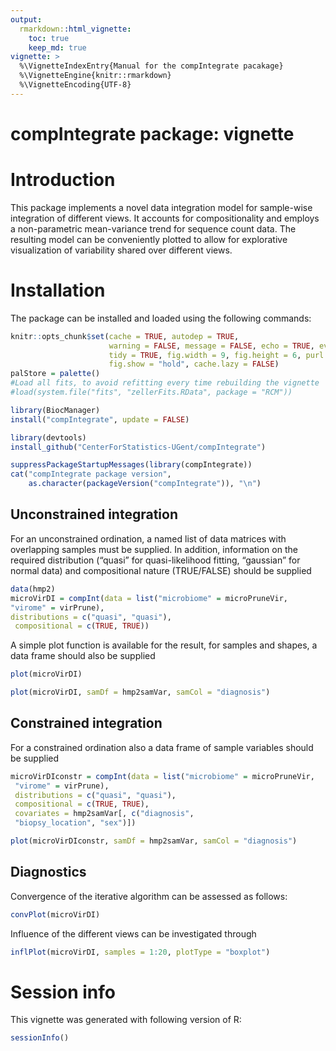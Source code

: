 ```yaml
---
output: 
  rmarkdown::html_vignette:
    toc: true
    keep_md: true
vignette: >
  %\VignetteIndexEntry{Manual for the compIntegrate pacakage}
  %\VignetteEngine{knitr::rmarkdown}
  %\VignetteEncoding{UTF-8}
---
```


# compIntegrate package: vignette

\setcounter{tocdepth}{5}
\tableofcontents

# Introduction

This package implements a novel data integration model for sample-wise integration of different views. It accounts for compositionality and employs a non-parametric mean-variance trend for sequence count data. The resulting model can be conveniently plotted to allow for explorative visualization of variability shared over different views.

<!-- # Publication -->

<!-- The underlying method of the compIntegrate package is described in detail in the following article:  -->

# Installation

The package can be installed and loaded using the following commands:

```r
knitr::opts_chunk$set(cache = TRUE, autodep = TRUE,
                      warning = FALSE, message = FALSE, echo = TRUE, eval = TRUE, 
                      tidy = TRUE, fig.width = 9, fig.height = 6, purl = TRUE, 
                      fig.show = "hold", cache.lazy = FALSE)
palStore = palette()
#Load all fits, to avoid refitting every time rebuilding the vignette
#load(system.file("fits", "zellerFits.RData", package = "RCM"))
```

```r
library(BiocManager)
install("compIntegrate", update = FALSE)
```

```r
library(devtools)
install_github("CenterForStatistics-UGent/compIntegrate")
```

```r
suppressPackageStartupMessages(library(compIntegrate))
cat("compIntegrate package version", 
    as.character(packageVersion("compIntegrate")), "\n")
```

## Unconstrained integration

For an unconstrained ordination, a named list of data matrices with overlapping samples must be supplied. In addition, information on the required distribution ("quasi" for quasi-likelihood fitting, "gaussian" for normal data) and compositional nature (TRUE/FALSE) should be supplied

```r
data(hmp2)
microVirDI = compInt(data = list("microbiome" = microPruneVir,
"virome" = virPrune), 
distributions = c("quasi", "quasi"),
 compositional = c(TRUE, TRUE))
```

A simple plot function is available for the result, for samples and shapes, a data frame should also be supplied

```r
plot(microVirDI)
```

```r
plot(microVirDI, samDf = hmp2samVar, samCol = "diagnosis")
```

## Constrained integration

For a constrained ordination also a data frame of sample variables should be supplied

```r
microVirDIconstr = compInt(data = list("microbiome" = microPruneVir,
 "virome" = virPrune), 
 distributions = c("quasi", "quasi"),
 compositional = c(TRUE, TRUE), 
 covariates = hmp2samVar[, c("diagnosis",
 "biopsy_location", "sex")])
```

```r
plot(microVirDIconstr, samDf = hmp2samVar, samCol = "diagnosis")
```

## Diagnostics

Convergence of the iterative algorithm can be assessed as follows:

```r
convPlot(microVirDI)
```

Influence of the different views can be investigated through

```r
inflPlot(microVirDI, samples = 1:20, plotType = "boxplot")
```

# Session info

This vignette was generated with following version of R:

```r
sessionInfo()
```
